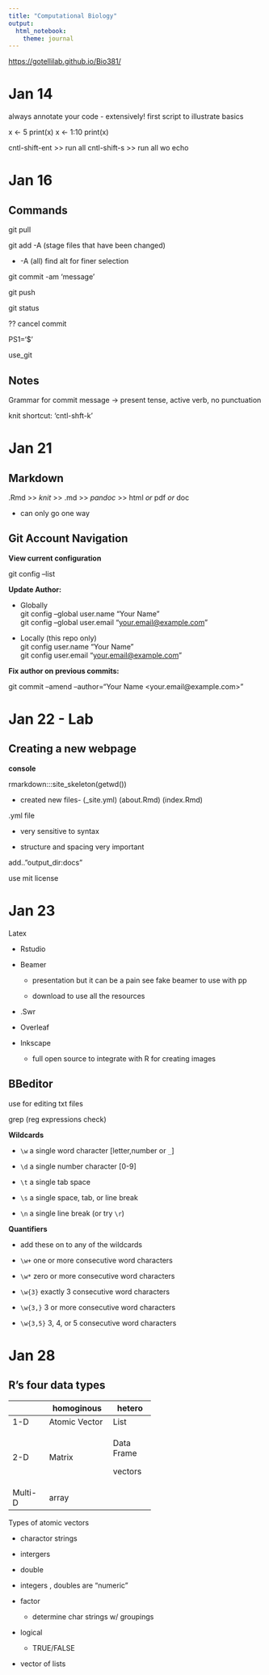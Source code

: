 ```yaml
---
title: "Computational Biology"
output: 
  html_notebook: 
    theme: journal
---
```


<https://gotellilab.github.io/Bio381/>

# Jan 14

always annotate your code - extensively! first script to illustrate basics

x \<- 5 print(x) x \<- 1:10 print(x)

cntl-shift-ent \>\> run all cntl-shift-s \>\> run all wo echo

# Jan 16

## Commands

git pull

git add -A (stage files that have been changed)

-   -A (all) find alt for finer selection

git commit -am 'message'

git push

git status

?? cancel commit

PS1='\$ '

use_git

## Notes

Grammar for commit message -\> present tense, active verb, no punctuation

knit shortcut: 'cntl-shft-k'

# Jan 21

## Markdown

.Rmd \>\> *knit* \>\> .md \>\> *pandoc* \>\> html *or* pdf *or* doc

-   can only go one way

## Git Account Navigation

**View current configuration**

git config --list

**Update Author:**

-   Globally\
    git config --global user.name "Your Name"\
    git config --global user.email "[your.email\@example.com](mailto:your.email@example.com){.email}"

-   Locally (this repo only)\
    git config user.name "Your Name"\
    git config user.email "[your.email\@example.com](mailto:your.email@example.com){.email}"

**Fix author on previous commits:**

git commit --amend --author="Your Name \<your.email\@example.com\>"

# Jan 22 - Lab

## Creating a new webpage

**console**

rmarkdown:::site_skeleton(getwd())

-   created new files- (\_site.yml) (about.Rmd) (index.Rmd)

.yml file

-   very sensitive to syntax

-   structure and spacing very important

add.."output_dir:docs"

use mit license

# Jan 23

Latex

-   Rstudio

-   Beamer

    -   presentation but it can be a pain see fake beamer to use with pp

    -   download to use all the resources

-   .Swr

-   Overleaf

-   Inkscape

    -   full open source to integrate with R for creating images

## BBeditor

use for editing txt files

grep (reg expressions check)

**Wildcards**

-   `\w` a single word character [letter,number or `_`]

-   `\d` a single number character [0-9]

-   `\t` a single tab space

-   `\s` a single space, tab, or line break

-   `\n` a single line break (or try `\r`)

**Quantifiers**

-   add these on to any of the wildcards

-   `\w+` one or more consecutive word characters

-   `\w*` zero or more consecutive word characters

-   `\w{3}` exactly 3 consecutive word characters

-   `\w{3,}` 3 or more consecutive word characters

-   `\w{3,5}` 3, 4, or 5 consecutive word characters

# Jan 28

## R's four data types

+----------+---------------+------------+
|          | homoginous    | hetero     |
+==========+===============+============+
| 1-D      | Atomic Vector | List       |
+----------+---------------+------------+
| 2-D      | Matrix        | Data Frame |
|          |               |            |
|          |               | vectors    |
+----------+---------------+------------+
| Multi- D | array         |            |
+----------+---------------+------------+

Types of atomic vectors

-   charactor strings

-   intergers

-   double

-   integers , doubles are "numeric"

-   factor

    -   determine char strings w/ groupings

-   logical

    -   TRUE/FALSE

-   vector of lists
